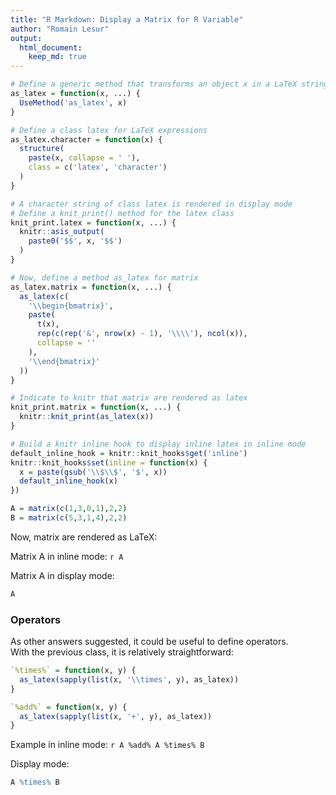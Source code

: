 ```yaml
---
title: "R Markdown: Display a Matrix for R Variable"
author: "Romain Lesur"
output: 
  html_document:
    keep_md: true
---
```


```r
# Define a generic method that transforms an object x in a LaTeX string
as_latex = function(x, ...) {
  UseMethod('as_latex', x)
}

# Define a class latex for LaTeX expressions
as_latex.character = function(x) {
  structure(
    paste(x, collapse = ' '), 
    class = c('latex', 'character')
  )
}

# A character string of class latex is rendered in display mode
# Define a knit_print() method for the latex class
knit_print.latex = function(x, ...) {
  knitr::asis_output(
    paste0('$$', x, '$$')
  )
} 

# Now, define a method as_latex for matrix
as_latex.matrix = function(x, ...) {
  as_latex(c(
    '\\begin{bmatrix}',
    paste(
      t(x),
      rep(c(rep('&', nrow(x) - 1), '\\\\'), ncol(x)),
      collapse = ''
    ),
    '\\end{bmatrix}'
  ))
}

# Indicate to knitr that matrix are rendered as latex
knit_print.matrix = function(x, ...) {
  knitr::knit_print(as_latex(x))
}

# Build a knitr inline hook to display inline latex in inline mode
default_inline_hook = knitr::knit_hooks$get('inline')
knitr::knit_hooks$set(inline = function(x) {
  x = paste(gsub('\\$\\$', '$', x))
  default_inline_hook(x)
})
```


```r
A = matrix(c(1,3,0,1),2,2)
B = matrix(c(5,3,1,4),2,2)
```


Now, matrix are rendered as LaTeX:

Matrix A in inline mode: `r A`

Matrix A in display mode:

```r
A
```


### Operators

As other answers suggested, it could be useful to define operators.  
With the previous class, it is relatively straightforward:

```r
`%times%` = function(x, y) {
  as_latex(sapply(list(x, '\\times', y), as_latex))  
}

`%add%` = function(x, y) {
  as_latex(sapply(list(x, '+', y), as_latex))  
}
```

Example in inline mode: `r A %add% A %times% B`

Display mode:
```r
A %times% B
```